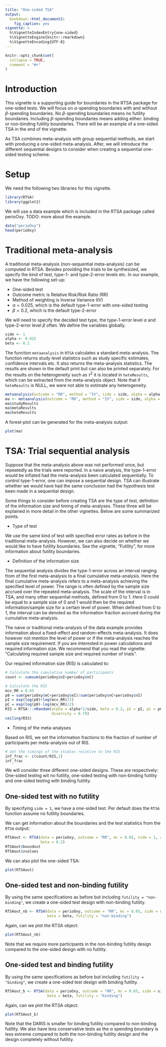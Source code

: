 ```yaml
---
title: "One-sided TSA"
output: 
  bookdown::html_document2:
    fig_caption: yes
vignette: >
  %\VignetteIndexEntry{one-sided}
  %\VignetteEngine{knitr::rmarkdown}
  %\VignetteEncoding{UTF-8}
---
```


```r
knitr::opts_chunk$set(
  collapse = TRUE,
  comment = "#>"
)
```

# Introduction
 
This vignette is a supporting guide for boundaries in the RTSA package for one-sided tests. We will focus on $\alpha$-spending boundaries with and without $\beta$-spending boundaries. No $\beta$-spending boundaries means no futility boundaries. Including $\beta$-spending boundaries means adding either: binding or non-binding futility boundaries. There will be an example of a one-sided TSA in the end of the vignette.

As TSA combines meta-analysis with group sequential methods, we start with producing a one-sided meta-analysis. After, we will introduce the different sequential designs to consider when creating a sequential one-sided testing scheme. 

# Setup

We need the following two libraries for this vignette. 

```r
library(RTSA)
library(ggplot2)
```

We will use a data example which is included in the RTSA package called perioOxy. TODO: more about the example.

```r
data("perioOxy")
head(perioOxy)
```

# Traditional meta-analysis 

A traditional meta-analysis (non-sequential meta-analysis) can be computed in RTSA. Besides providing the trials to be synthesized, we specify the kind of test, type-1- and type-2-error levels etc. In our example, we have the following set-up: 

- One-sided test
- Outcome metric is Relative Risk/Risk Ratio (RR)
- Method of weighting is Inverse Variance (IV)
- $\alpha=0.025$, which is the default type-1-error with one-sided testing
- $\beta=0.2$, which is the default type-2-error

We will need to specify the decided test type, the type-1-error level $\alpha$ and type-2-error level $\beta$ often. We define the variables globally. 

```r
side <- 1
alpha <- 0.025
beta <- 0.2
```

The function `metaanalysis` in `RTSA` calculates a standard meta-analysis. The function returns study level statistics such as study specific estimates, confidence intervals etc. It also returns the meta-analysis statistics. The results are shown in the default print but can also be printed separately. For the results on the heterogeneity such as $\tau^2$ it is located in `heteResults`, which can be extracted from the meta-analysis object. Note that if `heteResults` is NULL, we were not able to estimate any heterogeneity. 

```r
metaanalysis(outcome = "RR", method = "IV", side = side, alpha = alpha, beta = beta, data = perioOxy)
ma <- metaanalysis(outcome = "RR", method = "IV", side = side, alpha = alpha, beta = beta, data = perioOxy)
ma$studyResults
ma$metaResults
ma$heteResults
```

A forest-plot can be generated for the meta-analysis output:

```r
plot(ma)
```

# TSA: Trial sequential analysis

Suppose that the meta-analysis above was not performed once, but repeatedly as the trials were reported. In a naive analysis, the type-1-error would be inflated had the meta-analysis been calculated sequentially. To control type-1-error, one can impose a sequential design. TSA can illustrate whether we would have had the same conclusion had the hypothesis test been made in a sequential design. 

Some things to consider before creating TSA are the type of test, definition of the information size and timing of meta-analyses. These three will be explained in more detail in the other vignettes. Below are some summarized points.

- Type of test

We use the same kind of test with specified error rates as before in the traditional meta-analysis. However, we can also decide on whether we would like to have futility boundaries. See the vignette, "Futility", for more information about futility boundaries. 

- Definition of the information size

The sequential analysis divides the type-1-error across an interval ranging from of the first meta-analysis to a final cumulative meta-analysis. Here the final cumulative meta-analysis refers to a meta-analysis achieving the specified level of power. The range is often defined by the sample size accrued over the repeated meta-analysis. The scale of the interval is in TSA, and many other sequential methods, defined from 0 to 1. Here 0 could be equal to a sample size of 0 and 1 would then be the required information/sample size for a certain level of power. When defined from 0 to 1, the interval can be denoted as the information fraction accrued during the cumulative meta-analysis. 

The naive or traditional meta-analysis of the data example provides information about a fixed-effect and random-effects meta-analysis. It does however not mention the level of power or if the meta-analysis reaches the sample size requirement. If you are interested in power calculations and required information size. We recommend that you read the vignette: "Calculating required sample size and required number of trials". 

Our required information size (RIS) is calculated to:

```r
# Calculate the cumulative number of participants
count <- cumsum(perioOxy$nI+perioOxy$nC)

# Calculate the RIS 
mcv_RR = 0.65
p0 = sum(perioOxy$eC+perioOxy$eI)/sum(perioOxy$nC+perioOxy$nI)
pI = exp(log(p0)+log(mcv_RR)/2)
pC = exp(log(p0)-log(mcv_RR)/2)
RIS = RTSA:::nRandom(alpha = alpha*2/side, beta = 0.2, pI = pI, pC = pC,
                     diversity = 0.79)
ceiling(RIS)
```
- Timing of the meta-analyses

Based on RIS, we set the information fractions to the fraction of number of participants per meta-analysis out of RIS.

```r
# Set the timings of the studies relative to the RIS
inf_frac <- c(count/RIS,1)
inf_frac
```

We will consider three different one-sided designs. These are respectively: One-sided testing wit no futility, one-sided testing with non-binding futility and one-sided testing with binding futility. 

## One-sided test with no futility

By specifying `side = 1`, we have a one-sided test. Per default does the `RTSA` function assume no futility boundaries. 

We can get information about the boundaries and the test statistics from the `RTSA` output:

```r
RTSAout <- RTSA(data = perioOxy, outcome = "RR", mc = 0.65, side = 1, alpha = 0.025, 
                beta = 0.2)
RTSAout$boundout
RTSAout$zvalues
```

We can also plot the one-sided TSA:

```r
plot(RTSAout)
```


## One-sided test and non-binding futility

By using the same specifications as before but including `futility = "non-binding"`, we create a one-sided test design with non-binding futility. 

```r
RTSAout_nb <- RTSA(data = perioOxy, outcome = "RR", mc = 0.65, side = side, alpha = alpha, 
                   beta = beta, futility = "non-binding")
```

Again, can we plot the RTSA object: 

```r
plot(RTSAout_nb)
```

Note that we require more participants in the non-binding futility design compared to the one-sided design with no futility. 

## One-sided test and binding futility

By using the same specifications as before but including `futility = "binding"`, we create a one-sided test design with binding futility. 

```r
RTSAout_b <- RTSA(data = perioOxy, outcome = "RR", mc = 0.65, side = side, alpha = alpha, 
                   beta = beta, futility = "binding")
```

Again, can we plot the RTSA object: 

```r
plot(RTSAout_b)
```

Note that the DARIS is smaller for binding futility compared to non-binding futility. We also have less conservative tests as the $\alpha$ spending boundary is less extreme compared to both the non-binding futility design and the design completely without futility. 

